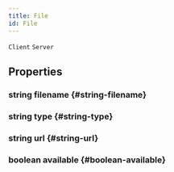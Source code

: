```yaml
---
title: File
id: File
---
```

`Client`
`Server`

## Properties

### string filename {#string-filename}

### string type {#string-type}

### string url {#string-url}

### boolean available {#boolean-available}

